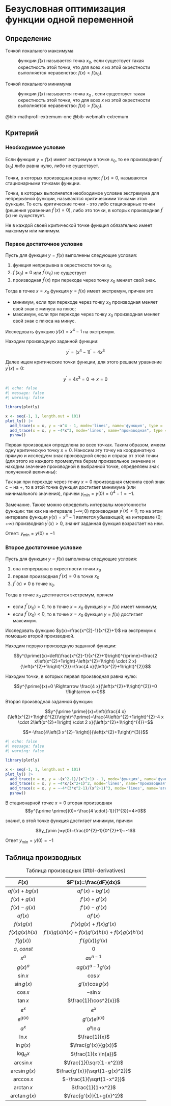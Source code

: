# Безусловная оптимизация функции одной переменной {#sec-nonlinear-unconstrained-analytical-one}

## Определение {#sec-nonlinear-unconstrained-one-def}

::: {#def-nonlinear-unconstrained-one-maximum}

Точкой локального максимума

:   функции $f(x)$ называется точка $x_0$, если существует такая окрестность этой точки, что для всех $x$ из этой окрестности выполняется неравенство: $f(x) < f\left(x_{0}\right)$.
:::

::: {#def-nonlinear-unconstrained-one-minimum}

Точкой локального минимума

:   функции $f(x)$ называется точка $x_0$ , если существует такая окрестность этой точки, что для всех $x$ из этой окрестности выполняется неравенство: $f(x) > f\left(x_{0}\right)$.
:::

@bib-mathprofi-extremum-one @bib-webmath-extremum

## Критерий {#sec-nonlinear-unconstrained-one-criteria}

:::: {#thm-nonlinear-unconstrained-one-necessity}
### Необходимое условие {#sec-nonlinear-unconstrained-one-necessity}

Если функция $y=f(x)$ имеет экстремум в точке $x_{0}$, то ее производная $f^{\prime}\left(x_{0}\right)$ либо равна нулю, либо не существует.

Точки, в которых производная равна нулю: $f^{\prime}(x)=0$, называются стационарными точками функции.

Точки, в которых выполняется необходимое условие экстремума для непрерывной функции, называются критическими точками этой функции. То есть критические точки - это либо стационарные точки (решения уравнения $f^{\prime}(x)=0$), либо это точки, в которых производная $f^{\prime}(x)$ не существует.

::: callout-note
Не в каждой своей критической точке функция обязательно имеет максимум или минимум.
:::
::::

::: {#thm-nonlinear-unconstrained-one-sufficiency-1}
### Первое достаточное условие {#sec-nonlinear-unconstrained-one-sufficiency-1}

Пусть для функции $y=f(x)$ выполнены следующие условия:

1.  функция непрерывна в окрестности точки $x_{0}$
2.  $f^{\prime}\left(x_{0}\right)=0$ или $f^{\prime}\left(x_{0}\right)$ не существует
3.  производная $f^{\prime}(x)$ при переходе через точку $x_{0}$ меняет свой знак.

Тогда в точке $x=x_{0}$ функция $y=f(x)$ имеет экстремум, причем это

-   минимум, если при переходе через точку $x_{0}$ производная меняет свой знак с минуса на плюс;
-   максимум, если при переходе через точку $x_{0}$ производная меняет свой знак с плюса на минус.
:::

::: {#exm-nonlinear-unconstrained-one-sufficiency-1}
Исследовать функцию $y(x)=x^{4}-1$ на экстремум.
:::

::: {#sol-nonlinear-unconstrained-one-sufficiency-1}
Находим производную заданной функции:

$$y^{\prime}=\left(x^{4}-1\right)^{\prime}=4 x^{3}$$

Далее ищем критические точки функции, для этого решаем уравнение $y^{\prime}(x)=0$:

$$y^{\prime}=4 x^{3}=0 \Rightarrow x=0$$

```r
#| echo: false
#| message: false
#| warning: false

library(plotly)

x <- seq(-1, 1, length.out = 101)
plot_ly() |> 
  add_trace(x = x, y = ~x^4 - 1, mode='lines', name='функция', type = 'scatter') |>
  add_trace(x = x, y = ~4*x^3, mode='lines', name="производная", type = 'scatter') |>
  pshow() 
```

Первая производная определена во всех точках. Таким образом, имеем одну критическую точку $x=0$. Наносим эту точку на координатную прямую и исследуем знак производной слева и справа от этой точки (для этого из каждого промежутка берем произвольное значение и находим значение производной в выбранной точке, определяем знак полученной величины):

Так как при переходе через точку $x=0$ производная сменила свой знак с $-$ на $+$, то в этой точке функция достигает минимума (или минимального значения), причем $y_{\min }=y(0)=0^{4}-1=-1$.

Замечание. Также можно определить интервалы монотонности функции: так как на интервале $(-\infty ; 0)$ производная $y^{\prime}(x) < 0$, то на этом интервале функция $y(x)=x^{4}-1$ является убывающей; на интервале $(0 ;+\infty)$ производная $y^{\prime}(x)>0$, значит заданная функция возрастает на нем.

Ответ: $y_{\min }=y(0)=-1$
:::

::: {#thm-nonlinear-unconstrained-one-sufficiency-2}
### Второе достаточное условие

Пусть для функции $y=f(x)$ выполнены следующие условия:

1.  она непрерывна в окрестности точки $x_{0}$
2.  первая производная $f^{\prime}(x)=0$ в точке $x_{0}$
3.  $f^{\prime \prime}(x) \neq 0$ в точке $x_{0}$.

Тогда в точке $x_{0}$ достигается экстремум, причем

-   если $f^{\prime \prime}\left(x_{0}\right)>0$, то в точке $x=x_{0}$ функция $y=f(x)$ имеет минимум;
-   если $f^{\prime \prime}\left(x_{0}\right) < 0$, то в точке $x=x_{0}$ функция $y=f(x)$ достигает максимум.
:::

::: {#exm-nonlinear-unconstrained-one-sufficiency-2}
Исследовать функцию $y(x)=\frac{x^{2}-1}{x^{2}+1}$ на экстремум с помощью второй производной.
:::

::: {#sol-nonlinear-unconstrained-one-sufficiency-2}
Находим первую производную заданной функции:

$$y^{\prime}(x)=\left(\frac{x^{2}-1}{x^{2}+1}\right)^{\prime}=\frac{2 x\left(x^{2}+1\right)-\left(x^{2}-1\right) \cdot 2 x}{\left(x^{2}+1\right)^{2}}=\frac{4 x}{\left(x^{2}+1\right)^{2}}$$

Находим точки, в которых первая производная равна нулю:

$$y^{\prime}(x)=0 \Rightarrow \frac{4 x}{\left(x^{2}+1\right)^{2}}=0 \Rightarrow x=0$$

Вторая производная заданной функции:

$$y^{\prime \prime}(x)=\left(\frac{4 x}{\left(x^{2}+1\right)^{2}}\right)^{\prime}=\frac{4\left(x^{2}+1\right)^{2}-4 x \cdot 2\left(x^{2}+1\right) \cdot 2 x}{\left(x^{2}+1\right)^{4}}=$$

$$=-\frac{4\left(3 x^{2}-1\right)}{\left(x^{2}+1\right)^{3}}$$

```r
#| echo: false
#| message: false
#| warning: false

library(plotly)

x <- seq(-1, 1, length.out = 101)
plot_ly() |> 
  add_trace(x = x, y = ~(x^2-1)/(x^2+1) - 1, mode='функция', name='функция', type = 'scatter') |>
  add_trace(x = x, y = ~4*x/(x^2+1)^2, mode='lines', name="производная", type = 'scatter') |>
  add_trace(x = x, y = ~-4*(3*x^2-1)/(x^2+1)^3, mode='lines', name='вторая производная', type = 'scatter')  |>
  pshow()
```

В стационарной точке $x=0$ вторая производная $$y^{\prime \prime}(0)=-\frac{4 \cdot(-1)}{1^{3}}=4>0$$

значит, в этой точке функция достигает минимум, причем

$$y_{\min }=y(0)=\frac{0^{2}-1}{0^{2}+1}=-1$$

Ответ $y_{\min }=y(0)=-1$
:::

## Таблица производных {#sec-nonlinear-unconstrained-one-derivatives}

|      $F(x)$      |             $F'(x)=\frac{dF}{dx}$              |
|:----------------:|:----------------------------------------------:|
| $a f(x)+b g(x)$  |               $a f'(x)+b g'(x)$                |
|   $f(x)+g(x)$    |                 $f'(x)+g'(x)$                  |
|   $f(x)-g(x)$    |                 $f'(x)-g'(x)$                  |
|     $a f(x)$     |                   $a f'(x)$                    |
|   $f(x) g(x)$    |           $f'(x) g(x) + f(x) g'(x)$            |
| $f(x) g(x) h(x)$ | $f'(x)g(x)h(x)+ f(x)g'(x)h(x) + f(x)g(x)h'(x)$ |
|    $f(g(x))$     |                $f'(g(x)) g'(x)$                |
|   $a,\ const$    |                      $0$                       |
|      $x^a$       |                  $a x^{n-1}$                   |
|     $g(x)^a$     |               $ag(x)^{a-1}g'(x)$               |
|    $\sin{x}$     |                   $\cos{x}$                    |
|   $\sin{g(x)}$   |               $g'(x) \cos{g(x)}$               |
|    $\cos{x}$     |                   $-\sin{x}$                   |
|    $\tan{x}$     |             $\frac{1}{\cos^2{x}}$              |
|      $e^x$       |                     $e^x$                      |
|    $e^{g(x)}$    |                $g'(x) e^{g(x)}$                |
|      $a^x$       |                  $a^x \ln{a}$                  |
|     $\ln{x}$     |                 $\frac{1}{x}$                  |
|   $\ln{g(x)}$    |              $\frac{g'(x)}{g(x)}$              |
|   $\log_a{x}$    |              $\frac{1}{x \ln{a}}$              |
|   $\arcsin{x}$   |            $\frac{1}{\sqrt{1-x^2}}$            |
| $\arcsin{g(x)}$  |        $\frac{g'(x)}{\sqrt{1-g(x)^2}}$         |
|   $\arccos{x}$   |           $-\frac{1}{\sqrt{1-x^2}}$            |
|   $\arctan{x}$   |               $\frac{1}{1+x^2}$                |
| $\arctan{g(x)}$  |            $\frac{g'(x)}{1+g(x)^2}$            |

: Таблица производных {#tbl-derivatives}
